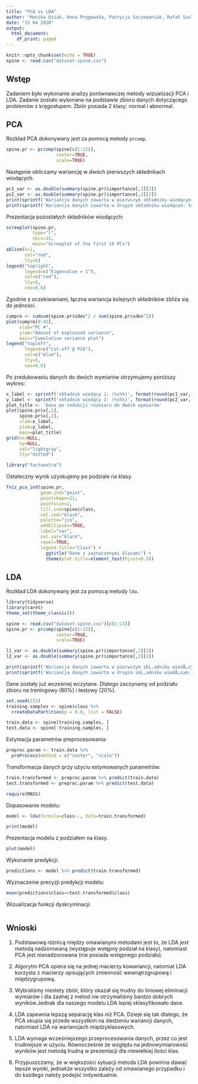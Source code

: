 ```yaml
---
title: "PCA vs LDA"
author: "Monika Osiak, Anna Pręgowska, Patrycja Szczepaniak, Rafał Szulejko"
date: "15 04 2020"
output:
  html_document:
    df_print: paged
---
```


```r
knitr::opts_chunk$set(echo = TRUE)
spine <- read.csv("dataset-spine.csv")
```
## Wstęp
Zadaniem było wykonanie analizy porównawczej metody wizualizacji PCA i LDA. Zadanie zostało wykonane na podstawie zbioru danych dotyczącego problemów z kręgosłupem. Zbiór posiada 2 klasy: normal i abnormal.

## PCA

Rozkład PCA dokonywany jest za pomocą metody `prcomp`.

```r
spine.pr <- prcomp(spine[c(1:12)], 
                   center=TRUE, 
                   scale=TRUE)
```

Następnie obliczamy wariancję w dwóch pierwszych składnikach wiodących.

```r
pc1_var <- as.double(summary(spine.pr)$importance[,1][2])
pc2_var <- as.double(summary(spine.pr)$importance[,2][2])
print(sprintf('Wariancja danych zawarta w pierwszym składniku wiodącym: %s%%', format(round(pc1_var, 2), nsmall = 2)))
print(sprintf('Wariancja danych zawarta w drugim składniku wiodącym: %s%%', format(round(pc2_var, 2), nsmall = 2)))
```

Prezentacja pozostałych składników wiodących:

```r
screeplot(spine.pr, 
          type="l", 
          npcs=15, 
          main="Screeplot of the first 10 PCs")
abline(h=1, 
       col="red", 
       lty=5)
legend("topright", 
       legend=c("Eigenvalue = 1"),
       col=c("red"), 
       lty=5, 
       cex=0.6)
```

Zgodnie z oczekiwaniami, łączna wariancja kolejnych składników zbliża się do jedności.

```r
cumpro <- cumsum(spine.pr$sdev^2 / sum(spine.pr$sdev^2))
plot(cumpro[0:45], 
     xlab="PC #",
     ylab="Amount of explained variance", 
     main="Cumulative variance plot")
legend("topleft", 
       legend=c("Cut-off @ PC6"),
       col=c("blue"), 
       lty=5, 
       cex=0.6)
```

Po zredukowaniu danych do dwóch wymiarów otrzymujemy poniższy wykres:

```r
x_label <- sprintf('składnik wiodący 1: (%s%%)', format(round(pc1_var, 2), nsmall = 2))
y_label <- sprintf('składnik wiodący 2: (%s%%)', format(round(pc2_var, 2), nsmall = 2))
plot_title <- 'Dane po redukcji rozmiaru do dwóch wymiarów'
plot(spine.pr$x[,1],
     spine.pr$x[,2], 
     xlab=x_label, 
     ylab=y_label, 
     main=plot_title)
grid(nx=NULL,
     ny=NULL, 
     col="lightgray", 
     lty="dotted")
```
```r
library("factoextra")
```

Ostateczny wynik uzyskujemy po podziale na klasy.

```r
fviz_pca_ind(spine.pr, 
             geom.ind="point", 
             pointshape=21, 
             pointsize=2, 
             fill.ind=spine$class, 
             col.ind="black", 
             palette="jco", 
             addEllipses=TRUE,
             label="var",
             col.var="black",
             repel=TRUE,
             legend.title="Class") +
               ggtitle("Dane z zaznaczonymi klasami") +
               theme(plot.title=element_text(hjust=0.5))
```

## LDA

Rozkład LDA dokonywany jest za pomocą metody `lda`.

```r
library(tidyverse)
library(caret)
theme_set(theme_classic())
```


```r
spine <- read.csv("dataset-spine.csv")[c(1:13)]
spine.pr <- prcomp(spine[c(1:12)], 
                   center=TRUE, 
                   scale=TRUE)

l1_var <- as.double(summary(spine.pr)$importance[,1][2])
l2_var <- as.double(summary(spine.pr)$importance[,2][2])

print(sprintf('Wariancja danych zawarta w pierwszym skĹ‚adniku wiodÄ…cym: %s%%', format(round(l1_var, 2), nsmall = 2)))
print(sprintf('Wariancja danych zawarta w drugim skĹ‚adniku wiodÄ…cym: %s%%', format(round(l2_var, 2), nsmall = 2)))
```
Dane zostały już wcześniej wczytane. Dlatego zaczynamy od podziału zbioru na treningowy (80%) i testowy (20%).

```r
set.seed(123)
training.samples <- spine$class %>%
  createDataPartition(p = 0.8, list = FALSE)

train.data <- spine[training.samples, ]
test.data <- spine[-training.samples, ]
```

Estymacja parametrów preprocesowania: 

```r
preproc.param <- train.data %>% 
  preProcess(method = c("center", "scale"))
```

Transformacja danych przy użyciu estymowanych parametrów:

```r
train.transformed <- preproc.param %>% predict(train.data)
test.transformed <- preproc.param %>% predict(test.data)
```

```r
require(MASS)
```


Dopasowanie modelu:
```r
model <- lda(formula=class~., data=train.transformed)
```

```r
print(model)
```
Prezentacja modelu z podziałem na klasy.
```r
plot(model)
```

Wykonanie predykcji:
```r
predictions <- model %>% predict(train.transformed)
```

Wyznaczenie precyzji predykcji modelu:
```r
mean(predictions$class==test.transformed$class)
```

Wizualizacja funkcji dyskryminacji:
```r

```

## Wnioski
1. Podstawową różnicą między omawianymi metodami jest to, że LDA jest metodą nadzorowaną (występuje wstępny podział na klasy), natomiast PCA jest nienadzorowana (nie posiada wstępnego podziału).

2. Algorytm PCA opiera się na jednej macierzy kowariancji, natomiat LDA korzysta z macierzy opisujących zmienność wewnątrzgrupową i międzygrupową.

3. Wybraliśmy niestety zbiór, który okazał się trudny do liniowej eliminacji wymiarów i dla żadnej z metod nie otrzymaliśmy bardzo dobrych wyników.Jednak dla naszego modelu LDA lepiej sklasyfikowało dane.

4. LDA zapewnia lepszą separację klas niż PCA. Dzieje się tak dlatego, że PCA skupia się przede wszystkim na śledzeniu wariancji danych, natomiast LDA na wariancjach międzyklasowych.

5. LDA wymaga wcześniejszego przeprocesowania danych, przez co jest trudniejsze w użyciu. Równocześnie ze względu na jednowymiarowość wyników jest metodą trudną w prezentacji dla niewielkiej ilości klas.

6. Przypuszczamy, że w większości sytuacji metoda LDA powinna dawać lepsze wyniki, jednakże wszystko zależy od omawianego przypadku i do każdego należy podejść indywidualnie.